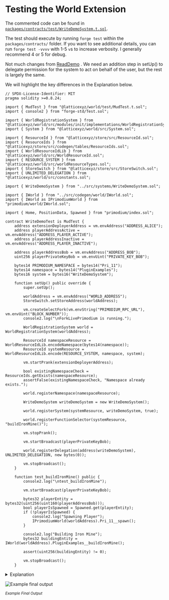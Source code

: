 # Testing the World Extension

The commented code can be found in
[`packages/contracts/test/WriteDemoSystem.t.sol`](https://github.com/primodiumxyz/developer/tree/main/examples/WriteDemo/packages/contracts/test/WriteDemoSystem.t.sol).

The test should execute by running `forge test` within the `packages/contracts/`
folder. If you want to see additional details, you can run `forge test -vvvv`
with 1-5 `v`s to increase verbosity. I generally recommend 4 or 5 for debug.

Not much changes from [ReadDemo](../readdemo/test-system.mdx) . We need an
addition step in setUp() to delegate permission for the system to act on behalf
of the user, but the rest is largely the same.

We will highlight the key differences in the Explanation below.

```solidity copy filename="examples/WriteDemo/packages/contracts/test/WriteDemoSystem.t.sol" showLineNumbers
// SPDX-License-Identifier: MIT
pragma solidity >=0.8.24;

import { MudTest } from "@latticexyz/world/test/MudTest.t.sol";
import { console2 } from "forge-std/Test.sol";

import { WorldRegistrationSystem } from "@latticexyz/world/src/modules/init/implementations/WorldRegistrationSystem.sol";
import { System } from "@latticexyz/world/src/System.sol";

import { ResourceId } from "@latticexyz/store/src/ResourceId.sol";
import { ResourceIds } from "@latticexyz/store/src/codegen/tables/ResourceIds.sol";
import { WorldResourceIdLib } from "@latticexyz/world/src/WorldResourceId.sol";
import { RESOURCE_SYSTEM } from "@latticexyz/world/src/worldResourceTypes.sol";
import { StoreSwitch } from "@latticexyz/store/src/StoreSwitch.sol";
import { UNLIMITED_DELEGATION } from "@latticexyz/world/src/constants.sol";

import { WriteDemoSystem } from "../src/systems/WriteDemoSystem.sol";

import { IWorld } from "../src/codegen/world/IWorld.sol";
import { IWorld as IPrimodiumWorld } from "primodium/world/IWorld.sol";

import { Home, PositionData, Spawned } from "primodium/index.sol";

contract WriteDemoTest is MudTest {
    address extensionDeployerAddress = vm.envAddress("ADDRESS_ALICE");
    address playerAddressActive = vm.envAddress("ADDRESS_PLAYER_ACTIVE");
    address playerAddressInactive = vm.envAddress("ADDRESS_PLAYER_INACTIVE");

    address playerAddressBob = vm.envAddress("ADDRESS_BOB");
    uint256 playerPrivateKeyBob = vm.envUint("PRIVATE_KEY_BOB");

    bytes14 PRIMODIUM_NAMESPACE = bytes14("Pri_11");
    bytes14 namespace = bytes14("PluginExamples");
    bytes16 system = bytes16("WriteDemoSystem");

    function setUp() public override {
        super.setUp();

        worldAddress = vm.envAddress("WORLD_ADDRESS");
        StoreSwitch.setStoreAddress(worldAddress);

        vm.createSelectFork(vm.envString("PRIMODIUM_RPC_URL"), vm.envUint("BLOCK_NUMBER"));
        console2.log("\nForkLivePrimodium is running.");

        WorldRegistrationSystem world = WorldRegistrationSystem(worldAddress);

        ResourceId namespaceResource = WorldResourceIdLib.encodeNamespace(bytes14(namespace));
        ResourceId systemResource = WorldResourceIdLib.encode(RESOURCE_SYSTEM, namespace, system);

        vm.startPrank(extensionDeployerAddress);

        bool existingNamespaceCheck = ResourceIds.getExists(namespaceResource);
        assertFalse(existingNamespaceCheck, "Namespace already exists.");

        world.registerNamespace(namespaceResource);

        WriteDemoSystem writeDemoSystem = new WriteDemoSystem();

        world.registerSystem(systemResource, writeDemoSystem, true);

        world.registerFunctionSelector(systemResource, "buildIronMine()");

        vm.stopPrank();

        vm.startBroadcast(playerPrivateKeyBob);

        world.registerDelegation(address(writeDemoSystem), UNLIMITED_DELEGATION, new bytes(0));

        vm.stopBroadcast();
    }

    function test_buildIronMine() public {
        console2.log("\ntest_buildIronMine");

        vm.startBroadcast(playerPrivateKeyBob);

        bytes32 playerEntity = bytes32(uint256(uint160(playerAddressBob)));
        bool playerIsSpawned = Spawned.get(playerEntity);
        if (!playerIsSpawned) {
            console2.log("Spawning Player");
            IPrimodiumWorld(worldAddress).Pri_11__spawn();
        }

        console2.log("Building Iron Mine");
        bytes32 buildingEntity = IWorld(worldAddress).PluginExamples__buildIronMine();

        assert(uint256(buildingEntity) != 0);

        vm.stopBroadcast();
    }
```

<details>
<summary>Explanation</summary>

```solidity filename="WriteDemoSystem.t.sol:14"
import { UNLIMITED_DELEGATION } from "@latticexyz/world/src/constants.sol";
```

This is a new import related to delegations. Aside from `UNLIMITED_DELEGATION`,
there are also more restrictive options such as `CALLBOUND_DELEGATION`,
`SYSTEMBOUND_DELEGATION`, and `TIMEBOUND_DELEGATION`.

```solidity filename="WriteDemoSystem.t.sol:63"
world.registerDelegation(
  address(writeDemoSystem),
  UNLIMITED_DELEGATION,
  new bytes(0)
);
```

Here we execute the delegation. Note that we need to prank from a private key
instead of an address, since this will normally cost gas.

</details>

![Example final output ](../../../public/examples/writedemo/writedemodone.png)

<small>_Example Final Output_</small>
